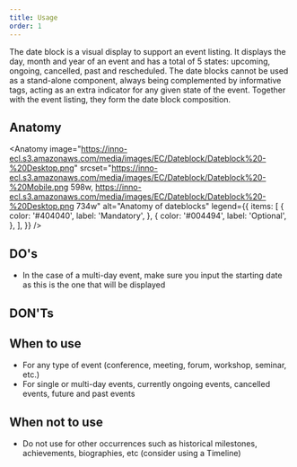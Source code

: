 ```yaml
---
title: Usage
order: 1
---
```



<Paragraph size="lead">
  The date block is a visual display to support an event listing. It displays
  the day, month and year of an event and has a total of 5 states: upcoming,
  ongoing, cancelled, past and rescheduled. The date blocks cannot be used as a
  stand-alone component, always being complemented by informative tags, acting
  as an extra indicator for any given state of the event. Together with the
  event listing, they form the date block composition.
</Paragraph>

## Anatomy

<Anatomy
  image="https://inno-ecl.s3.amazonaws.com/media/images/EC/Dateblock/Dateblock%20-%20Desktop.png"
  srcset="https://inno-ecl.s3.amazonaws.com/media/images/EC/Dateblock/Dateblock%20-%20Mobile.png 598w, https://inno-ecl.s3.amazonaws.com/media/images/EC/Dateblock/Dateblock%20-%20Desktop.png 734w"
  alt="Anatomy of dateblocks"
  legend={{
    items: [
      {
        color: '#404040',
        label: 'Mandatory',
      },
      {
        color: '#004494',
        label: 'Optional',
      },
    ],
  }}
/>

## DO's

- In the case of a multi-day event, make sure you input the starting date as this is the one that will be displayed

## DON'Ts

## When to use

- For any type of event (conference, meeting, forum, workshop, seminar, etc.)
- For single or multi-day events, currently ongoing events, cancelled events, future and past events

## When not to use

- Do not use for other occurrences such as historical milestones, achievements, biographies, etc (consider using a <Link to="/ec/components/timeline/usage/">Timeline</Link>)
